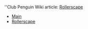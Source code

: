 ''Club Penguin Wiki article: [[clubpenguinwiki:Rollerscape|Rollerscape]]
*[[Media:BetateamgamesRollerscapeDeloyMain.swf|Main]]
*[[Media:BetateamgamesRollerscapeDeloyRollerscape.swf|Rollerscape]]
